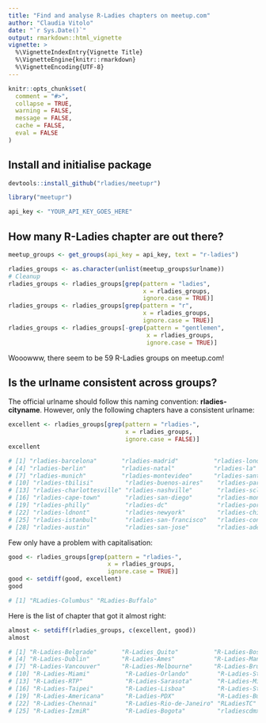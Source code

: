 ```yaml
---
title: "Find and analyse R-Ladies chapters on meetup.com"
author: "Claudia Vitolo"
date: "`r Sys.Date()`"
output: rmarkdown::html_vignette
vignette: >
  %\VignetteIndexEntry{Vignette Title}
  %\VignetteEngine{knitr::rmarkdown}
  %\VignetteEncoding{UTF-8}
---
```


```r
knitr::opts_chunk$set(
  comment = "#>",
  collapse = TRUE,
  warning = FALSE,
  message = FALSE,
  cache = FALSE,
  eval = FALSE
)
```

## Install and initialise package

```r
devtools::install_github("rladies/meetupr")
```

```r
library("meetupr")

api_key <- "YOUR_API_KEY_GOES_HERE"
```

## How many R-Ladies chapter are out there?

```r
meetup_groups <- get_groups(api_key = api_key, text = "r-ladies")

rladies_groups <- as.character(unlist(meetup_groups$urlname))
# Cleanup
rladies_groups <- rladies_groups[grep(pattern = "ladies", 
                                      x = rladies_groups,
                                      ignore.case = TRUE)]
rladies_groups <- rladies_groups[grep(pattern = "r", 
                                      x = rladies_groups,
                                      ignore.case = TRUE)]
rladies_groups <- rladies_groups[-grep(pattern = "gentlemen",
                                       x = rladies_groups,
                                       ignore.case = TRUE)]
```

Wooowww, there seem to be 59 R-Ladies groups on meetup.com!

## Is the urlname consistent across groups?

The official urlname should follow this naming convention:
__rladies-cityname__. However, only the following chapters have a consistent urlname:

```r
excellent <- rladies_groups[grep(pattern = "rladies-", 
                                 x = rladies_groups,
                                 ignore.case = FALSE)]
excellent

# [1] "rladies-barcelona"       "rladies-madrid"          "rladies-london"    
# [4] "rladies-berlin"          "rladies-natal"           "rladies-la"        
# [7] "rladies-munich"          "rladies-montevideo"      "rladies-santa-rosa"
# [10] "rladies-tbilisi"         "rladies-buenos-aires"    "rladies-paris"    
# [13] "rladies-charlottesville" "rladies-nashville"       "rladies-scl"
# [16] "rladies-cape-town"       "rladies-san-diego"       "rladies-montreal" 
# [19] "rladies-philly"          "rladies-dc"              "rladies-portland-maine" 
# [22] "rladies-ldnont"          "rladies-newyork"         "rladies-chicago"
# [25] "rladies-istanbul"        "rladies-san-francisco"   "rladies-connecticut"
# [28] "rladies-austin"          "rladies-san-jose"        "rladies-adelaide"
```

Few only have a problem with capitalisation:
```r
good <- rladies_groups[grep(pattern = "rladies-",
                            x = rladies_groups,
                            ignore.case = TRUE)]
good <- setdiff(good, excellent)
good

# [1] "RLadies-Columbus" "RLadies-Buffalo"
```

Here is the list of chapter that got it almost right:
```r
almost <- setdiff(rladies_groups, c(excellent, good))
almost

# [1] "R-Ladies-Belgrade"       "R-Ladies_Quito"          "R-Ladies-Boston" 
# [4] "R-Ladies-Dublin"         "R-Ladies-Ames"           "R-Ladies-Manchester"
# [7] "R-Ladies-Vancouver"      "R-Ladies-Melbourne"      "R-Ladies-Brussels"
# [10] "R-Ladies-Miami"          "R-Ladies-Orlando"        "R-Ladies-Strasbourg"
# [13] "R-Ladies-RTP"            "R-Ladies-Sarasota"       "R-Ladies-Milan"
# [16] "R-Ladies-Taipei"         "R-Ladies-Lisboa"         "R-Ladies-St-Louis"  
# [19] "R-Ladies-Americana"      "R-Ladies-PDX"            "R-Ladies-Budapest"
# [22] "R-Ladies-Chennai"        "R-Ladies-Rio-de-Janeiro" "RLadiesTC"
# [25] "R-Ladies-İzmiR"          "R-Ladies-Bogota"         "rladiescdmx"  
```
